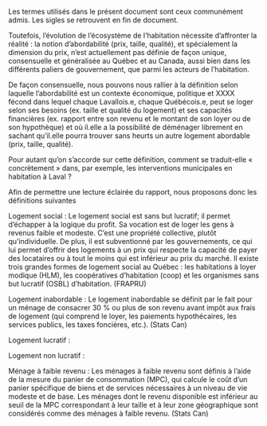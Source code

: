 Les termes utilisés dans le présent document sont ceux communément admis. Les sigles se retrouvent en fin de document.

Toutefois, l’évolution de l’écosystème de l’habitation nécessite d’affronter la réalité : la notion d’abordabilité (prix, taille, qualité), et spécialement la dimension du prix, n’est actuellement pas définie de façon unique, consensuelle et généralisée au Québec et au Canada, aussi bien dans les différents paliers de gouvernement, que parmi les acteurs de l’habitation.

De façon consensuelle, nous pouvons nous rallier à la définition selon laquelle l’abordabilité est un contexte économique, politique et XXXX fécond dans lequel chaque Lavallois.e, chaque Québécois.e, peut se loger selon ses besoins (ex. taille et qualité du logement) et ses capacités financières (ex. rapport entre son revenu et le montant de son loyer ou de son hypothèque) et où il.elle a la possibilité de déménager librement en sachant qu’il.elle pourra trouver sans heurts un autre logement abordable (prix, taille, qualité).

Pour autant qu’on s’accorde sur cette définition, comment se traduit-elle « concrètement » dans, par exemple, les interventions municipales en habitation à Laval ?

Afin de permettre une lecture éclairée du rapport, nous proposons donc les définitions suivantes
 
Logement social : Le logement social est sans but lucratif; il permet d’échapper à la logique du profit. Sa vocation est de loger les gens à revenus faible et modeste. C’est une propriété collective, plutôt qu’individuelle. De plus, il est subventionné par les gouvernements, ce qui lui permet d’offrir des logements à un prix qui respecte la capacité de payer des locataires ou à tout le moins qui est inférieur au prix du marché. Il existe trois grandes formes de logement social au Québec : les habitations à loyer modique (HLM), les coopératives d’habitation (coop) et les organismes sans but lucratif (OSBL) d’habitation. (FRAPRU)

Logement inabordable : Le logement inabordable se définit par le fait pour un ménage de consacrer 30 %
ou plus de son revenu avant impôt aux frais de logement (qui comprend le loyer, les paiements hypothécaires, les services publics, les taxes foncières, etc.). (Stats Can)

Logement lucratif : 

Logement non lucratif : 

Ménage à faible revenu : Les ménages à faible revenu sont définis à l’aide de la mesure du panier de consommation (MPC), qui calcule le coût d’un panier spécifique de biens et de services nécessaires à un niveau de vie modeste et de base. Les ménages dont le revenu disponible est inférieur au seuil de
la MPC correspondant à leur taille et à leur zone géographique sont considérés comme des ménages à faible revenu. (Stats Can)